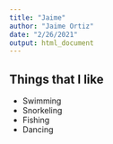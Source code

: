 ```yaml
---
title: "Jaime"
author: "Jaime Ortiz"
date: "2/26/2021"
output: html_document
---
```


## Things that I like

* Swimming
* Snorkeling
* Fishing
* Dancing
